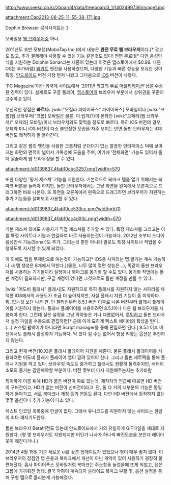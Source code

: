 http://www.seeko.co.kr/zboard4/data/freeboard3_1/1402499736/image1.jpg

attachment:Cap2013-08-25-11-55-38-171.jpg

Dophin Browser
공식사이트는 [http://dolphin-browser.com]

모바일용 [[웹 브라우저]]중 하나.

2011년도 초반 모보탭(MoboTap Inc.)에서 내놓은 '''완전 무료 웹 브라우저'''이다.[* 광고도 없고, 추가 결제해야 사용할 수 있는 기능 같은것도 없다! 전면 무료!][* 다만 음성인식을 지원하는 Dolphin Sonar라는 제품이 있는데 이것은 앱스토어에서 $0.99. 다른 OS는 추가바람] [[웹키트]] 엔진을 사용하였으며, 다양한 기능과 빠른 성능을 보유한 것이 특징. [[안드로이드]] 버전 가장 먼저 나왔고 그다음으로 [[iOS]] 버전이 나왔다.

'PC Magazine'이란 외국계 사이트에서 '2011년 최고의 무료 [[어플리케이션]]'상을 수상한 경력이 있다. 실제로도 구글 플레이, [[앱스토어]]의 브라우저 부분에서 상위권을 꾸준히 고수하고 있다.

우선적인 장점은 '''빠르다.''' [wiki:"모질라 파이어폭스" 파이어폭스] 모바일이나 [wiki:"크롬(웹 브라우저)"크롬] 모바일은 물론, 이 업계(?)의 본좌인 [wiki:"오페라(웹 브라우저)" 오페라] 모바일/미니 브라우저와도 맞먹을 정도로 빠르다. 특히 iOS 버전의 경우, 오페라 미니 iOS 버전이 다소 불안정한 모습을 자주 보이는 반면 돌핀 브라우저는 iOS 버전도 쾌적하게 잘 돌아간다.

그리고 같은 웹킷 엔진을 사용한 크롬처럼 군더더기 없는 깔끔한 인터페이스 덕에 보여지는 화면의 면적이 넓어서 가독성에 도움을 주며, 여기에 '전체화면' 기능도 있어서 좀 더 깔끔하게 웹 브라우징을 할 수 있다.

attachment:/d0139837_4fab10cbc3257.png?width=570

또한 다양한 '핑거 제스쳐' 기능을 지원한다. 기본적으로 북마크 탭을 열기 위해서는 북마크 버튼을 눌러야 하지만, 돌핀 브라우저에서는 그냥 화면을 왼쪽에서 오른쪽으로 드래그하면 바로 나온다. 또 화면을 오른쪽에서 왼쪽으로 드래그하면 브라우저가 지원하는 추가 기능들을 살펴보고 사용할 수 있다.

attachment:/d0139837_4fab10cc533cc.png?width=570

attachment:/d0139837_4fab10cc4d93c.png?width=570

기본 제스쳐 외에도 사용자가 직접 제스쳐를 추가할 수 있다. 특정 제스쳐를 그리고는 이를 특정 사이트나 기능과 연결하여 바로 사용하는것이 가능하다. 2012년 초부터 드디어 음성인식 기능(Sonar)도 추가, 그리는것 뿐만 아니라 말로도 특정 사이트나 작업을 수행하도록 지시할 수 있게 되었다.

이 외에도 탭을 무제한으로 여는것이 가능하고[* iOS용 사파리는 탭 열기는 계속 가능하나 새 탭 생성은 8개에서 막힌다.](물론, 너무 많이 열면 성능은...), 똑같이 돌핀 브라우저를 사용하는 기기들끼리 설정이나 북마크를 동기화 할 수도 있다. 동기화 작업에는 돌핀 계정이 필요하지만, 구글 계정이 있다면 그것으로도 돌핀 계정을 만들 수 있다.

[wiki:"어도비 플래시" 플래시]도 지원하므로 특히 플래시를 지원하지 않는 사파리를 채택한 iOS에서의 사용도가 조금 더 높아지지만, 사실 플래시 지원 기능이 좀 미약하다. 뭐, 없는것 보단 나은 편. 단 젤리빈부터 8.5.1 버전 이후로 나온 버전부터 플래시 플레이어를 지원하지 않는다. 플래시 플레이어를 사용하려면 8.5.1이나 다른 웹 브라우저를 사용해야 한다. 그런데 실은 설정을 그냥 막아놓은 거나 다름없어서, [[루팅]]하고 돌핀 브라우저 설정 파일을 수동으로 편집하면[* 근데 이게 묘하게 텍스트 에디터의 특성을 탄다.(...) 커스텀 펌웨어가 아니라면 Script manager를 통해 편집하면 된다.] 8.5.1 이후 버전에서도 플래시 활성화가 가능하다. 막 껐다 킬 수는 없어서 항상 켜놓는 옵션은 추천하지 않는다.

그리고 현재 버전(10.X)은 플래시 플레이어 지원을 해준다. 물론 플래시 플래이어를 사용하려면 어도비 플래시 플레이어 앱이 깔려 있어야 한다. 그리고 돌핀 제트팩을 통해 플래시 지원을 하고 있다. 브라우징 속도도 증가하고 플래시도 원활히 돌려주지만, 배터리 소모의 증가는 감안해야할 부분이다. 버전 몇부터 다시 지원해주는지는 추가바람

특이하게 이름 뒤에 HD가 붙은 버전이 따로 있는데, 제작자의 언급에 따르면 HD 버전이 구버전이고, HD가 없는 버전이 신버전이라고. 단, 둘 다 거의 대부분의 기능은 동일하게 돌아가고, 서로 북마크나 계정 등의 연동도 된다. 다만 HD 버전에서 동작하지 않는 몇몇 옵션이나 추가 기능이 다소 있다.

텍스트 인코딩 목록중에 한글이 없다. 그래서 유니코드를 지원하지 않는 사이트는 한글이 죄다 깨지기도한다.

돌핀 브라우저 Beta버전도 있는데 안드로이드에서 거의 유일하게 GIF파일을 제대로 지원한다.
(몇 몇 브라우저도 지원되지만 어딘가 나사가 하나씩 빠진모습을 보인다 레이아웃이 깨진다거나.)

2014년 4월 15일 기준 새로운 ui를 갖춘 업데이트가 있었으나 평이 매우 좋지 않다. 이 브라우저의 장점인 탭 운용과 북마크에서 개선이 아닌 개악이 있어 사용하기 굉장히 불편해졌다. 흡사 파이어폭스 모바일처럼 북마크는 주소창을 눌렀을때 뜨게 되었고, 탭은 크롬에 가까워진 형태. 결국 악평이 계속되자 슬라이드 북마크 부활 및, 옵션 설정을 통해 구형 탭으로 돌리는게 가능해졌다.
